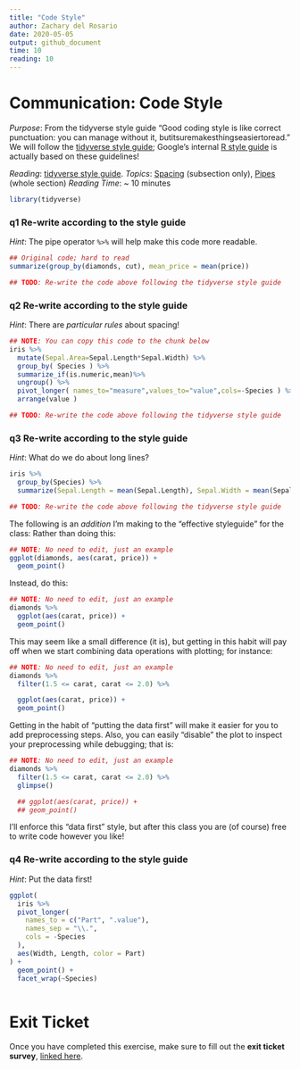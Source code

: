 ```yaml
---
title: "Code Style"
author: Zachary del Rosario
date: 2020-05-05
output: github_document
time: 10
reading: 10
---
```


# Communication: Code Style

*Purpose*: From the tidyverse style guide "Good coding style is like correct
punctuation: you can manage without it, butitsuremakesthingseasiertoread." We
will follow the [tidyverse style guide](https://style.tidyverse.org/); Google's
internal [R style guide](https://google.github.io/styleguide/Rguide.html) is
actually based on these guidelines!

*Reading*: [tidyverse style guide](https://style.tidyverse.org/).
*Topics*: [Spacing](https://style.tidyverse.org/syntax.html#spacing) (subsection only), [Pipes](https://style.tidyverse.org/pipes.html) (whole section)
*Reading Time*: ~ 10 minutes

```r
library(tidyverse)
```

### __q1__ Re-write according to the style guide

*Hint*: The pipe operator `%>%` will help make this code more readable.

```r
## Original code; hard to read
summarize(group_by(diamonds, cut), mean_price = mean(price))
```

```r
## TODO: Re-write the code above following the tidyverse style guide
```

### __q2__ Re-write according to the style guide

*Hint*: There are *particular rules* about spacing!

```r
## NOTE: You can copy this code to the chunk below
iris %>%
  mutate(Sepal.Area=Sepal.Length*Sepal.Width) %>%
  group_by( Species ) %>%
  summarize_if(is.numeric,mean)%>%
  ungroup() %>%
  pivot_longer( names_to="measure",values_to="value",cols=-Species ) %>%
  arrange(value )
```

```r
## TODO: Re-write the code above following the tidyverse style guide
```

### __q3__ Re-write according to the style guide

*Hint*: What do we do about long lines?

```r
iris %>%
  group_by(Species) %>%
  summarize(Sepal.Length = mean(Sepal.Length), Sepal.Width = mean(Sepal.Width), Petal.Length = mean(Petal.Length), Petal.Width = mean(Petal.Width))
```

```r
## TODO: Re-write the code above following the tidyverse style guide
```

The following is an *addition* I'm making to the "effective styleguide" for the
class: Rather than doing this:

```r
## NOTE: No need to edit, just an example
ggplot(diamonds, aes(carat, price)) +
  geom_point()
```

Instead, do this:

```r
## NOTE: No need to edit, just an example
diamonds %>%
  ggplot(aes(carat, price)) +
  geom_point()
```

This may seem like a small difference (it is), but getting in this habit will
pay off when we start combining data operations with plotting; for instance:

```r
## NOTE: No need to edit, just an example
diamonds %>%
  filter(1.5 <= carat, carat <= 2.0) %>%

  ggplot(aes(carat, price)) +
  geom_point()
```

Getting in the habit of "putting the data first" will make it easier for you to
add preprocessing steps. Also, you can easily "disable" the plot to inspect your
preprocessing while debugging; that is:

```r
## NOTE: No need to edit, just an example
diamonds %>%
  filter(1.5 <= carat, carat <= 2.0) %>%
  glimpse()

  ## ggplot(aes(carat, price)) +
  ## geom_point()
```

I'll enforce this "data first" style, but after this class you are (of course)
free to write code however you like!

### __q4__ Re-write according to the style guide

*Hint*: Put the data first!

```r
ggplot(
  iris %>%
  pivot_longer(
    names_to = c("Part", ".value"),
    names_sep = "\\.",
    cols = -Species
  ),
  aes(Width, Length, color = Part)
) +
  geom_point() +
  facet_wrap(~Species)
```

```r
```

<!-- include-exit-ticket -->
# Exit Ticket
<!-- -------------------------------------------------- -->

Once you have completed this exercise, make sure to fill out the **exit ticket survey**, [linked here](https://docs.google.com/forms/d/e/1FAIpQLSeuq2LFIwWcm05e8-JU84A3irdEL7JkXhMq5Xtoalib36LFHw/viewform?usp=pp_url&entry.693978880=e-comm00-style-assignment.Rmd).
